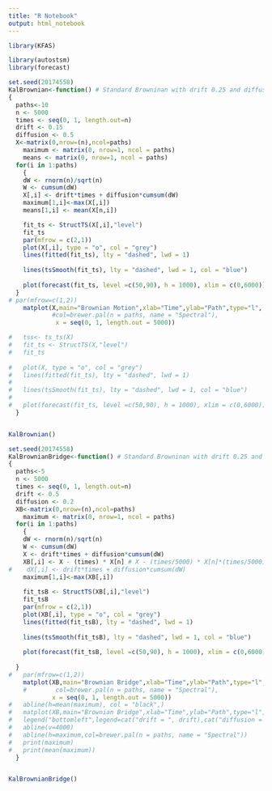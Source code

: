 ```yaml
---
title: "R Notebook"
output: html_notebook
---
```


```r
library(KFAS)
```

```r
library(autostsm)
library(forecast)
```


```r
set.seed(20174558)
KalBrownian<-function() # Standard Browninan with drift 0.25 and diffusion 0.5
{
  paths<-10
  n <- 5000
  times <- seq(0, 1, length.out=n)
  drift <- 0.15
  diffusion <- 0.5
  X<-matrix(0,nrow=(n),ncol=paths)
	maximum <- matrix(0, nrow=1, ncol = paths)
	means <- matrix(0, nrow=1, ncol = paths)	
  for(i in 1:paths)
    {
    dW <- rnorm(n)/sqrt(n)
    W <- cumsum(dW)
    X[,i] <- drift*times + diffusion*cumsum(dW)
    maximum[1,i]<-max(X[,i])
    means[1,i] <- mean(X[n,i])

    fit_ts <- StructTS(X[,i],"level")
  	fit_ts
    par(mfrow = c(2,1))
  	plot(X[,i], type = "o", col = "grey")
  	lines(fitted(fit_ts), lty = "dashed", lwd = 1)
	
  	lines(tsSmooth(fit_ts), lty = "dashed", lwd = 1, col = "blue")
	
  	plot(forecast(fit_ts, level =c(50,90), h = 1000), xlim = c(0,6000))
  }
# par(mfrow=c(1,2))
	matplot(X,main="Brownian Motion",xlab="Time",ylab="Path",type="l",
	        #col=brewer.pal(n = paths, name = "Spectral"),
	         x = seq(0, 1, length.out = 5000))

#	tss<- ts_ts(X)
#	fit_ts <- StructTS(X,"level")
#	fit_ts
	
#	plot(X, type = "o", col = "grey")
#	lines(fitted(fit_ts), lty = "dashed", lwd = 1)
#	
#	lines(tsSmooth(fit_ts), lty = "dashed", lwd = 1, col = "blue")
#	
#	plot(forecast(fit_ts, level =c(50,90), h = 1000), xlim = c(0,6000))
  }


KalBrownian()
```

```r
set.seed(20174558)
KalBrownianBridge<-function() # Standard Browninan with drift 0.25 and diffusion 0.5
{
  paths<-5
  n <- 5000
  times <- seq(0, 1, length.out=n)
  drift <- 0.5
  diffusion <- 0.2
  XB<-matrix(0,nrow=(n),ncol=paths)
	maximum <- matrix(0, nrow=1, ncol = paths)
  for(i in 1:paths)
    {
    dW <- rnorm(n)/sqrt(n)
    W <- cumsum(dW)
    X <- drift*times + diffusion*cumsum(dW)
    XB[,i] <- X - (times) * X[n] # X - (times/5000) * X[n]*(times/5000)/(1-times/5000) goes back to brownian motion
#    dX[,i] <- drift*times + diffusion*cumsum(dW)
    maximum[1,i]<-max(XB[,i])
    
    fit_tsB <- StructTS(XB[,i],"level")
  	fit_tsB
    par(mfrow = c(2,1))
  	plot(XB[,i], type = "o", col = "grey")
  	lines(fitted(fit_tsB), lty = "dashed", lwd = 1)
	
  	lines(tsSmooth(fit_tsB), lty = "dashed", lwd = 1, col = "blue")
	
  	plot(forecast(fit_tsB, level =c(50,90), h = 1000), xlim = c(0,6000))
  	
  }
#	par(mfrow=c(1,2))
	matplot(XB,main="Brownian Bridge",xlab="Time",ylab="Path",type="l",
	#        col=brewer.pal(n = paths, name = "Spectral"), 
	        x = seq(0, 1, length.out = 5000))
#	abline(h=mean(maximum), col = "black",)
#	matplot(XB,main="Brownian Bridge",xlab="Time",ylab="Path",type="l",col=brewer.pal(n = paths, name = "Spectral"))
#	legend("bottomleft",legend=cat("drift = ", drift),cat("diffusion = ", diffusion)) 
#	abline(v=4000)
#	abline(h=maximum,col=brewer.pal(n = paths, name = "Spectral"))
#	print(maximum)
#	print(mean(maximum))
  }


KalBrownianBridge()

```